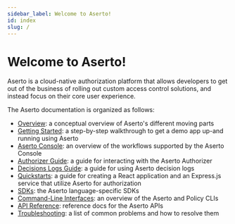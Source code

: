 ```yaml
---
sidebar_label: Welcome to Aserto!
id: index
slug: /
---
```


# Welcome to Aserto!

Aserto is a cloud-native authorization platform that allows developers to get out of the business of
rolling out custom access control solutions, and instead focus on their core user experience.

The Aserto documentation is organized as follows:

- [Overview](overview/introduction): a conceptual overview of Aserto's different moving parts
- [Getting Started](getting-started-acmecorp/quickstart): a step-by-step walkthrough to get a demo app up-and running using Aserto
- [Aserto Console](aserto-console/introduction): an overview of the workflows supported by the Aserto Console
- [Authorizer Guide](authorizer-guide/overview): a guide for interacting with the Aserto Authorizer
- [Decisions Logs Guide](decision-logs-guide/overview): a guide for using Aserto decision logs
- [Quickstarts](quickstarts/react/overview): a guide for creating a React application and an Express.js service that utilize Aserto for authorization
- [SDKs](software-development-kits/overview): the Aserto language-specific SDKs
- [Command-Line Interfaces](command-line-interface/introduction): an overview of the Aserto and Policy CLIs
- [API Reference](https://aserto.readme.io/reference): reference docs for the Aserto APIs
- [Troubleshooting](troubleshooting/overview): a list of common problems and how to resolve them
